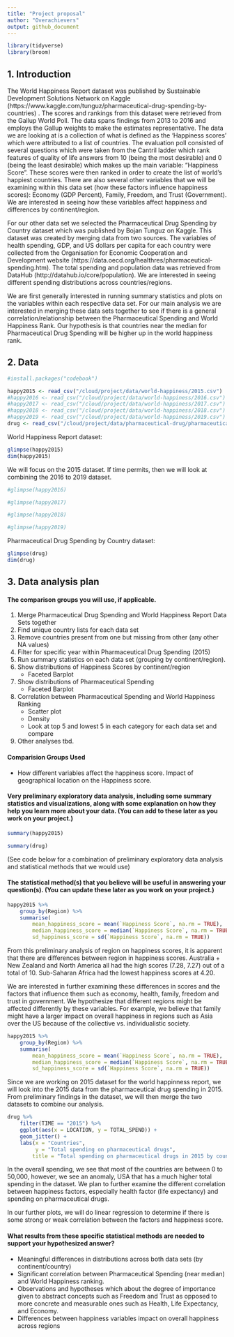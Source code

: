 ```yaml
---
title: "Project proposal"
author: "Overachievers"
output: github_document
---
```


```r
library(tidyverse)
library(broom)
```

## 1. Introduction

The World Happiness Report dataset was published by Sustainable Development Solutions Network on Kaggle (https://www.kaggle.com/tunguz/pharmaceutical-drug-spending-by-countries) . The scores and rankings from this dataset were retrieved from the Gallup World Poll. The data spans findings from 2013 to 2016 and employs the Gallup weights to make the estimates representative. The data we are looking at is a collection of what is defined as the ‘Happiness scores’ which were attributed to a list of  countries. The evaluation poll consisted of several questions which were taken from the Cantril ladder which rank features of quality of life answers from 10 (being the most desirable) and 0 (being the least desirable) which makes up the main variable: “Happiness Score”. These scores were then ranked in order to create the list of world’s happiest countries.  There are also several other variables that we will be examining within this data set (how these factors influence happiness scores): Economy (GDP Percent), Family, Freedom, and Trust (Government). We are interested in seeing how these variables affect happiness and differences by continent/region. 

For our other data set we selected the Pharmaceutical Drug Spending by Country dataset which was published by Bojan Tunguz on Kaggle. This dataset was created by merging data from two sources. The variables of health spending, GDP, and US dollars per capita for each country were collected from the Organisation for Economic Cooperation and Development website (https://data.oecd.org/healthres/pharmaceutical-spending.htm). The total spending and population data was retrieved from DataHub (http://datahub.io/core/population). We are interested in seeing different spending distributions across countries/regions. 

We are first generally interested in running summary statistics and plots on the variables within each respective data set. For our main analysis we are interested in merging these data sets together to see if there is a general correlation/relationship between the Pharmaceutical Spending and World Happiness Rank. Our hypothesis is that countries near the median for Pharmaceutical Drug Spending will be higher up in the world happiness rank.


## 2. Data

```r
#install.packages("codebook")
```

```r
happy2015 <- read_csv("/cloud/project/data/world-happiness/2015.csv")
#happy2016 <- read_csv("/cloud/project/data/world-happiness/2016.csv")
#happy2017 <- read_csv("/cloud/project/data/world-happiness/2017.csv")
#happy2018 <- read_csv("/cloud/project/data/world-happiness/2018.csv")
#happy2019 <- read_csv("/cloud/project/data/world-happiness/2019.csv")
drug <- read_csv("/cloud/project/data/pharmaceutical-drug/pharmaceutical_data_csv.csv")
```
World Happiness Report dataset: 

```r
glimpse(happy2015)
dim(happy2015)
```
We will focus on the 2015 dataset. If time permits, then we will look at combining the 2016 to 2019 dataset. 

```r
#glimpse(happy2016)
```

```r
#glimpse(happy2017)
```

```r
#glimpse(happy2018)
```

```r
#glimpse(happy2019)
```

Pharmaceutical Drug Spending by Country dataset: 

```r
glimpse(drug)
dim(drug)
```

## 3. Data analysis plan
#### The comparison groups you will use, if applicable.

1. Merge Pharmaceutical Drug Spending and World Happiness Report Data Sets together 
2. Find unique country lists for each data set
3. Remove countries present from one but missing from other (any other NA values)
4. Filter for specific year within Pharmaceutical Drug Spending (2015)
5. Run summary statistics on each data set (grouping by continent/region). 
6. Show distributions of Happiness Scores by continent/region
    * Faceted Barplot
7. Show distributions of Pharmaceutical Spending 
    * Faceted Barplot
8. Correlation between Pharmaceutical Spending and World Happiness Ranking
    * Scatter plot
    * Density
    * Look at top 5 and lowest 5 in each category for each data set and compare
9. Other analyses tbd.
 
#### Comparision Groups Used

* How different variables affect the happiness score. Impact of geographical location on the Happiness score. 
 
 
#### Very preliminary exploratory data analysis, including some summary statistics and visualizations, along with some explanation on how they help you learn more about your data. (You can add to these later as you work on your project.)

```r
summary(happy2015)
```

```r
summary(drug)
```

(See code below for a combination of preliminary exploratory data analysis and statistical methods that we would use)

#### The statistical method(s) that you believe will be useful in answering your question(s). (You can update these later as you work on your project.)

```r
happy2015 %>%
    group_by(Region) %>%
    summarise(
        mean_happiness_score = mean(`Happiness Score`, na.rm = TRUE), 
        median_happiness_score = median(`Happiness Score`, na.rm = TRUE), 
        sd_happiness_score = sd(`Happiness Score`, na.rm = TRUE))                              
```
From this preliminary analysis of region on happiness scores, it is apparent that there are differences between region in happiness scores. Australia + New Zealand and North America all had the high scores (7.28, 7.27) out of a total of 10. Sub-Saharan Africa had the lowest happiness scores at 4.20. 

We are interested in further examining these differences in scores and the factors that influence them such as economy, health, family, freedom and trust in government. We hypothesize that different regions might be affected differently by these variables. For example, we believe that family might have a larger impact on overall happiness in regions such as Asia over the US because of the collective vs. individualistic society. 

```r
happy2015 %>%
    group_by(Region) %>%
    summarise(
        mean_happiness_score = mean(`Happiness Score`, na.rm = TRUE), 
        median_happiness_score = median(`Happiness Score`, na.rm = TRUE), 
        sd_happiness_score = sd(`Happiness Score`, na.rm = TRUE))                              
```

Since we are working on 2015 dataset for the world happinness report, we will look into the 2015 data from the pharmaceutical drug spending in 2015. From preliminary findings in the dataset, we will then merge the two datasets to combine our analysis. 

```r
drug %>%
    filter(TIME == "2015") %>%
    ggplot(aes(x = LOCATION, y = TOTAL_SPEND)) +
    geom_jitter() +
    labs(x = "Countries",
         y = "Total spending on pharmaceutical drugs", 
        title = "Total spending on pharmaceutical drugs in 2015 by countries")
```

In the overall spending, we see that most of the countries are between 0 to 50,000, however, we see an anomaly, USA that has a much higher total spending in the dataset. We plan to further examine the different correlation between happiness factors, especially health factor (life expectancy) and spending on pharmaceutical drugs.

In our further plots, we will do linear regression to determine if there is some strong or weak correlation between the factors and happiness score.

#### What results from these specific statistical methods are needed to support your hypothesized answer?

* Meaningful differences in distributions across both data sets (by continent/country)
* Significant correlation between Pharmaceutical Spending (near median) and World Happiness ranking.
* Observations and hypotheses which about the degree of importance given to abstract concepts such as Freedom and Trust as opposed to more concrete and measurable ones such as Health, Life Expectancy, and Economy. 
* Differences between happiness variables impact on overall happiness across regions  
